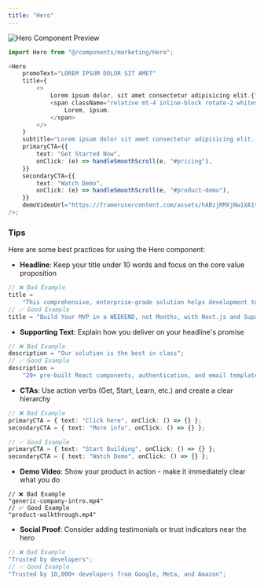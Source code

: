 ```yaml
---
title: "Hero"
---
```


![Hero Component Preview](../assets/components/hero.jpg)

```typescript
import Hero from "@/components/marketing/Hero";

<Hero
    promoText="LOREM IPSUM DOLOR SIT AMET"
    title={
        <>
            Lorem ipsum dolor, sit amet consectetur adipisicing elit.{" "}
            <span className="relative mt-4 inline-block rotate-2 whitespace-nowrap bg-blue-600 p-2 text-white">
                Lorem, ipsum.
            </span>
        </>
    }
    subtitle="Lorem ipsum dolor sit amet consectetur adipisicing elit. Minus, saepe dicta eligendi praesentium accusamus cupiditate?"
    primaryCTA={{
        text: "Get Started Now",
        onClick: (e) => handleSmoothScroll(e, "#pricing"),
    }}
    secondaryCTA={{
        text: "Watch Demo",
        onClick: (e) => handleSmoothScroll(e, "#product-demo"),
    }}
    demoVideoUrl="https://framerusercontent.com/assets/hABzjRMXjNw1XA1si9W04jXifs.mp4"
/>;
```

### Tips

Here are some best practices for using the Hero component:

-   **Headline**: Keep your title under 10 words and focus on the core value proposition

```typescript
// ❌ Bad Example
title =
    "This comprehensive, enterprise-grade solution helps development teams streamline their workflow processes and improve through advanced automation";
// ✅ Good Example
title = "Build Your MVP in a WEEKEND, not Months, with Next.js and Supabase";
```

-   **Supporting Text**: Explain how you deliver on your headline's promise

```typescript
// ❌ Bad Example
description = "Our solution is the best in class";
// ✅ Good Example
description =
    "20+ pre-built React components, authentication, and email templates - everything you need to launch faster";
```

-   **CTAs**: Use action verbs (Get, Start, Learn, etc.) and create a clear hierarchy

```typescript
// ❌ Bad Example
primaryCTA = { text: "Click here", onClick: () => {} };
secondaryCTA = { text: "More info", onClick: () => {} };

// ✅ Good Example
primaryCTA = { text: "Start Building", onClick: () => {} };
secondaryCTA = { text: "Watch Demo", onClick: () => {} };
```

-   **Demo Video**: Show your product in action - make it immediately clear what you do

```
// ❌ Bad Example
"generic-company-intro.mp4"
// ✅ Good Example
"product-walkthrough.mp4"
```

-   **Social Proof**: Consider adding testimonials or trust indicators near the hero

```typescript
// ❌ Bad Example
"Trusted by developers";
// ✅ Good Example
"Trusted by 10,000+ developers from Google, Meta, and Amazon";
```
